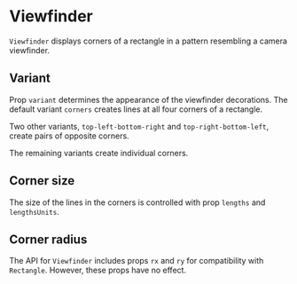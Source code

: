 
<Meta of={ViewfinderStories} />

# Viewfinder

`Viewfinder` displays corners of a rectangle in a pattern resembling a camera viewfinder.

<ArgTypes of={ViewfinderStories} />

## Variant

Prop `variant` determines the appearance of the viewfinder decorations.
The default variant `corners` creates lines at all four corners of a rectangle.

<Canvas of={ViewfinderStories.Corners} />

Two other variants, `top-left-bottom-right` and `top-right-bottom-left`, create pairs of opposite corners.

<Canvas of={ViewfinderStories.TopLeftBottomRight} />
<Canvas of={ViewfinderStories.TopRightBottomLeft} />

The remaining variants create individual corners.

## Corner size

The size of the lines in the corners is controlled with prop `lengths` and `lengthsUnits`.

<Canvas of={ViewfinderStories.AbsLengths} />
<Canvas of={ViewfinderStories.RelLengths} />

## Corner radius

The API for `Viewfinder` includes props `rx` and `ry` for compatibility with `Rectangle`.
However, these props have no effect.
